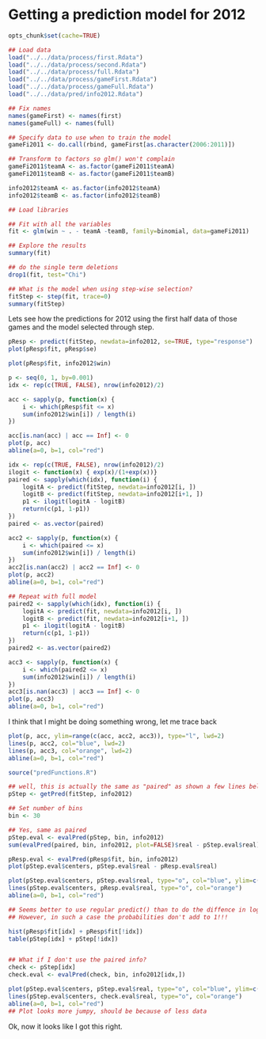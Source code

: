 Getting a prediction model for 2012
===================================

```r
opts_chunk$set(cache=TRUE)
```

```r
## Load data
load("../../data/process/first.Rdata")
load("../../data/process/second.Rdata")
load("../../data/process/full.Rdata")
load("../../data/process/gameFirst.Rdata")
load("../../data/process/gameFull.Rdata")
load("../../data/pred/info2012.Rdata")

## Fix names
names(gameFirst) <- names(first)
names(gameFull) <- names(full)

## Specify data to use when to train the model
gameFi2011 <- do.call(rbind, gameFirst[as.character(2006:2011)])

## Transform to factors so glm() won't complain
gameFi2011$teamA <- as.factor(gameFi2011$teamA)
gameFi2011$teamB <- as.factor(gameFi2011$teamB)

info2012$teamA <- as.factor(info2012$teamA)
info2012$teamB <- as.factor(info2012$teamB)

## Load libraries
```

```r

## Fit with all the variables
fit <- glm(win ~ . - teamA -teamB, family=binomial, data=gameFi2011)

## Explore the results
summary(fit)

## do the single term deletions
drop1(fit, test="Chi")
```

```r
## What is the model when using step-wise selection?
fitStep <- step(fit, trace=0)
summary(fitStep)
```

Lets see how the predictions for 2012 using the first half data of those games and the model selected through step.

```r

pResp <- predict(fitStep, newdata=info2012, se=TRUE, type="response")
plot(pResp$fit, pResp$se)

plot(pResp$fit, info2012$win)

p <- seq(0, 1, by=0.001)
idx <- rep(c(TRUE, FALSE), nrow(info2012)/2)

acc <- sapply(p, function(x) { 
	i <- which(pResp$fit <= x)
	sum(info2012$win[i]) / length(i)
})

acc[is.nan(acc) | acc == Inf] <- 0
plot(p, acc)
abline(a=0, b=1, col="red")

```

```r

idx <- rep(c(TRUE, FALSE), nrow(info2012)/2)
ilogit <- function(x) { exp(x)/(1+exp(x))}
paired <- sapply(which(idx), function(i) {
	logitA <- predict(fitStep, newdata=info2012[i, ])
	logitB <- predict(fitStep, newdata=info2012[i+1, ])
	p1 <- ilogit(logitA - logitB)
	return(c(p1, 1-p1))
})
paired <- as.vector(paired)

acc2 <- sapply(p, function(x) { 
	i <- which(paired <= x)
	sum(info2012$win[i]) / length(i)
})
acc2[is.nan(acc2) | acc2 == Inf] <- 0
plot(p, acc2)
abline(a=0, b=1, col="red")

## Repeat with full model
paired2 <- sapply(which(idx), function(i) {
	logitA <- predict(fit, newdata=info2012[i, ])
	logitB <- predict(fit, newdata=info2012[i+1, ])
	p1 <- ilogit(logitA - logitB)
	return(c(p1, 1-p1))
})
paired2 <- as.vector(paired2)

acc3 <- sapply(p, function(x) { 
	i <- which(paired2 <= x)
	sum(info2012$win[i]) / length(i)
})
acc3[is.nan(acc3) | acc3 == Inf] <- 0
plot(p, acc3)
abline(a=0, b=1, col="red")
```

I think that I might be doing something wrong, let me trace back

```r
plot(p, acc, ylim=range(c(acc, acc2, acc3)), type="l", lwd=2)
lines(p, acc2, col="blue", lwd=2)
lines(p, acc3, col="orange", lwd=2)
abline(a=0, b=1, col="red")
```


```r

source("predFunctions.R")

## well, this is actually the same as "paired" as shown a few lines below
pStep <- getPred(fitStep, info2012)

## Set number of bins
bin <- 30

## Yes, same as paired
pStep.eval <- evalPred(pStep, bin, info2012)
sum(evalPred(paired, bin, info2012, plot=FALSE)$real - pStep.eval$real)

pResp.eval <- evalPred(pResp$fit, bin, info2012)
plot(pStep.eval$centers, pStep.eval$real - pResp.eval$real)

plot(pStep.eval$centers, pStep.eval$real, type="o", col="blue", ylim=c(0, 1))
lines(pStep.eval$centers, pResp.eval$real, type="o", col="orange")
abline(a=0, b=1, col="red")

## Seems better to use regular predict() than to do the diffence in logits
## However, in such a case the probabilities don't add to 1!!!

hist(pResp$fit[idx] + pResp$fit[!idx])
table(pStep[idx] + pStep[!idx])


## What if I don't use the paired info?
check <- pStep[idx]
check.eval <- evalPred(check, bin, info2012[idx,])

plot(pStep.eval$centers, pStep.eval$real, type="o", col="blue", ylim=c(0, 1))
lines(pStep.eval$centers, check.eval$real, type="o", col="orange")
abline(a=0, b=1, col="red")
## Plot looks more jumpy, should be because of less data
```


Ok, now it looks like I got this right.



